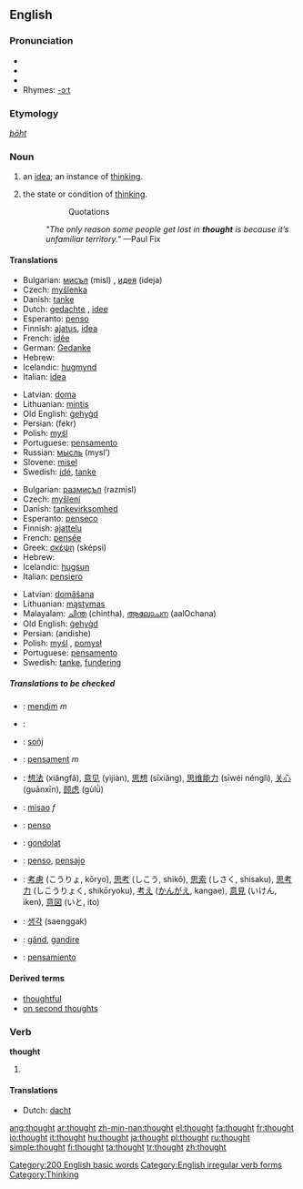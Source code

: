 ==English==

{{rank|take|last|here|138|thought|found|people|still}}

===Pronunciation===
*{{SAMPA|/TO:t/}}
*{{IPA|/θɔːt/}}
*{{audio|en-us-thought.ogg|Audio (US)}}
*Rhymes: [[Rhymes:English:-ɔːt|-ɔːt]]

===Etymology===
{{OE.}} ''[[þōht]]''

===Noun===
{{wikipedia}}
{{en-noun}}

# an [[idea]]; an instance of [[think]]ing.
# {{uncountable}} the state or condition of [[think]]ing.
#::Quotations
#:''"The only reason some people get lost in '''thought''' is because it’s unfamiliar territory."'' —Paul Fix

====Translations====
{{trans-top|an idea (1)}}
*Bulgarian: [[мисъл]] (misl) {{f}}, [[идея]] (ideja) {{f}}
*Czech: [[myšlenka]] {{f}}
*Danish: [[tanke]]
*Dutch: [[gedachte]] {{f}}, [[idee]] {{n}}
*Esperanto: [[penso]]
*Finnish: [[ajatus]], [[idea]]
*French: [[idée]] {{f}}
*German: [[Gedanke]] {{m}}
*Hebrew: {{he-translation|מחשבה|makhshavá}} {{f}}
*Icelandic: [[hugmynd]] {{f}}
*Italian: [[idea#Italian|idea]] {{f}}
{{trans-mid}}
*Latvian: [[doma]] {{f}}
*Lithuanian: [[mintis]] {{f}}
*Old English: [[gehygd|ġehyġd]] {{n}}
*Persian: {{FAchar|[[فکر]]}} (fekr)
*Polish: [[myśl]] {{f}}
*Portuguese: [[pensamento]] {{m}}
*Russian: [[мысль]] (mysl’) {{f}}
*Slovene: [[misel]] {{f}}
*Swedish: [[idé]], [[tanke]]
{{trans-bottom}}

{{trans-top|the state or condition of thinking (2)}}
*Bulgarian: [[размисъл]] (razmisl) {{m}}
*Czech: [[myšlení]] {{n}}
*Danish: [[tankevirksomhed]]
*Esperanto: [[penseco]]
*Finnish: [[ajattelu]]
*French: [[pensée]] {{f}}
*Greek: [[σκέψη]] (sképsi) {{f}}
*Hebrew: {{he-translation|מחשבות|makhshavót}} {{fpl}}
*Icelandic: [[hugsun]] {{f}}
*Italian: [[pensiero]] {{m}}
{{trans-mid}}
*Latvian: [[domāšana]] {{f}}
*Lithuanian: [[mąstymas]] {{m}}
*Malayalam: [[ചിന്ത]] (chintha), [[ആലോചന]] (aalOchana)
*Old English: [[gehygd|ġehyġd]] {{n}}
*Persian: {{FAchar|[[اندیشه]]}} (andishe)
*Polish: [[myśl]] {{f}}, [[pomysł]] {{m}}
*Portuguese: [[pensamento]] {{m}}
*Swedish: [[tanke]], [[fundering]]
{{trans-bottom}}

=====Translations to be checked=====
{{checktrans}}
{{top}}
*{{ttbc|Albanian}}: [[mendim]] ''m''
*{{ttbc|Arabic}}: {{ARchar|[[فكرة]]}} {{Unicode|(fíkra)}} {{f}}
*{{ttbc|Breton}}: [[soñj]] {{m}}
*{{ttbc|Catalan}}: [[pensament]] ''m''
*{{ttbc|Chinese}}: [[想法]] (xiǎngfǎ), [[意见]] (yìjiàn), [[思想]] (sīxiǎng), [[思维能力]] (sīwéi nénglì), [[关心]] (guānxīn), [[顾虑]] (gùlǜ)
*{{ttbc|Croatian}}: [[misao]] ''f''
*{{ttbc|Esperanto}}: [[penso]]
*{{ttbc|Hungarian}}: [[gondolat]]
{{mid}}
*{{ttbc|Ido}}: [[penso]], [[pensajo]]
*{{ttbc|Japanese}}: [[考慮]] (こうりょ, kōryo), [[思考]] (しこう, shikō), [[思索]] (しさく, shisaku), [[思考力]] (しこうりょく, shikōryoku), [[考え]] ([[かんがえ]], kangae), [[意見]] (いけん, iken), [[意図]] (いと, ito)
*{{ttbc|Korean}}: [[생각]] (saenggak)
*{{ttbc|Romanian}}: [[gând]], [[gandire]]
*{{ttbc|Spanish}}: [[pensamiento]] {{m}}
{{bottom}}

====Derived terms====
*[[thoughtful]]
*[[on second thoughts]]

===Verb===
'''thought'''

# {{past of|think}}

====Translations====
{{trans-top|Simple past tense and past participle of think.}}
*Dutch: [[dacht]]
{{trans-bottom}}

[[Category:200 English basic words]]
[[Category:English irregular verb forms]]
[[Category:Thinking]]

[[ang:thought]]
[[ar:thought]]
[[zh-min-nan:thought]]
[[el:thought]]
[[fa:thought]]
[[fr:thought]]
[[io:thought]]
[[it:thought]]
[[hu:thought]]
[[ja:thought]]
[[pl:thought]]
[[ru:thought]]
[[simple:thought]]
[[fi:thought]]
[[ta:thought]]
[[tr:thought]]
[[zh:thought]]